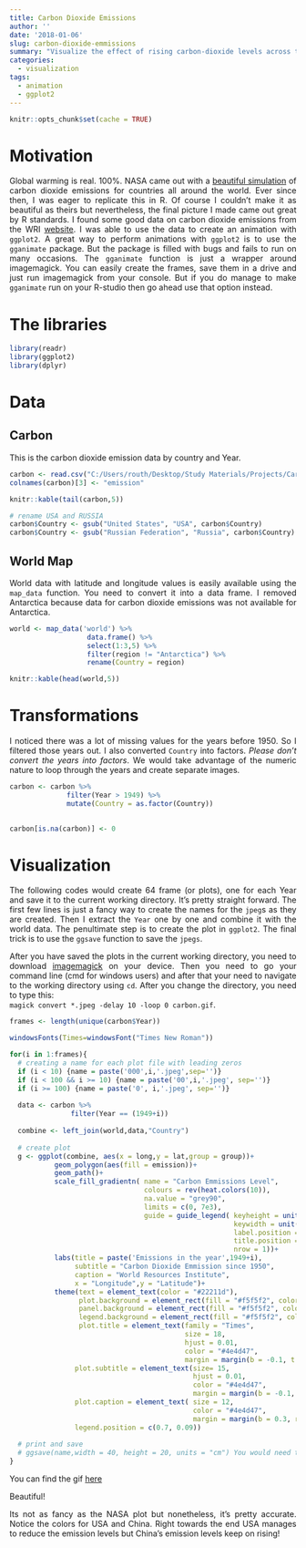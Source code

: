 ```yaml
---
title: Carbon Dioxide Emissions
author: ''
date: '2018-01-06'
slug: carbon-dioxide-emmissions
summary: "Visualize the effect of rising carbon-dioxide levels across the globe"
categories:
  - visualization
tags:
  - animation
  - ggplot2
---
```


<style>
body {
text-align: justify}
</style>

```r
knitr::opts_chunk$set(cache = TRUE)
```

# Motivation

Global warming is real. 100\%. NASA came out with a [beautiful simulation](https://www.nasa.gov/press/goddard/2014/november/nasa-computer-model-provides-a-new-portrait-of-carbon-dioxide/) of carbon dioxide emissions for countries all around the world. Ever since then, I was eager to replicate this in R. Of course I couldn't make it as beautiful as theirs but nevertheless, the final picture I made came out great by R standards. I found some good data on carbon dioxide emissions from the WRI [website](http://datasets.wri.org/dataset/cait-country). I was able to use the data to create an animation with `ggplot2`. A great way to perform animations with `ggplot2` is to use the `gganimate` package. But the package is filled with bugs and fails to run on many occasions. The `gganimate` function is just a wrapper around imagemagick. You can easily create the frames, save them in a drive and just run imagemagick from your console. But if you do manage to make `gganimate` run on your R-studio then go ahead use that option instead.



# The libraries

```r
library(readr)
library(ggplot2)
library(dplyr)
```



# Data

## Carbon

This is the carbon dioxide emission data by country and Year. 

```r
carbon <- read.csv("C:/Users/routh/Desktop/Study Materials/Projects/Carbon Emmissions/carbon.csv")
colnames(carbon)[3] <- "emission"

knitr::kable(tail(carbon,5))

# rename USA and RUSSIA
carbon$Country <- gsub("United States", "USA", carbon$Country)
carbon$Country <- gsub("Russian Federation", "Russia", carbon$Country)
```


## World Map

World data with latitude and longitude values is easily available using the `map_data` function. You need to convert it into a data frame. I removed Antarctica because data for carbon dioxide emissions was not available for Antarctica. 

```r
world <- map_data('world') %>% 
                   data.frame() %>%
                   select(1:3,5) %>%
                   filter(region != "Antarctica") %>%
                   rename(Country = region)

knitr::kable(head(world,5))
```


# Transformations

I noticed there was a lot of missing values for the years before 1950. So I filtered those years out. I also converted `Country` into factors. *Please don't convert the years into factors*. We would take advantage of the numeric nature to loop through the years and create separate images.

```r
carbon <- carbon %>%
              filter(Year > 1949) %>%
              mutate(Country = as.factor(Country))
              

carbon[is.na(carbon)] <- 0
```


# Visualization

The following codes would create 64 frame (or plots), one for each Year and save it to the current working directory. It's pretty straight forward. The first few lines is just a fancy way to create the names for the `jpeg`s as they are created. Then I extract the `Year` one by one and combine it with the world data. The penultimate step is to create the plot in `ggplot2`. The final trick is to use the `ggsave` function to save the `jpegs`.

After you have saved the plots in the current working directory, you need to download [imagemagick](https://www.imagemagick.org/script/download.php) on your device. Then you need to go your command line (cmd for windows users) and after that your need to navigate to the working directory using `cd`. After you change the directory, you need to type this:  
`magick convert *.jpeg -delay 10 -loop 0 carbon.gif`. 

```r
frames <- length(unique(carbon$Year))

windowsFonts(Times=windowsFont("Times New Roman"))

for(i in 1:frames){
  # creating a name for each plot file with leading zeros
  if (i < 10) {name = paste('000',i,'.jpeg',sep='')}
  if (i < 100 && i >= 10) {name = paste('00',i,'.jpeg', sep='')}
  if (i >= 100) {name = paste('0', i,'.jpeg', sep='')}
  
  data <- carbon %>%
               filter(Year == (1949+i))
  
  combine <- left_join(world,data,"Country")
  
  # create plot
  g <- ggplot(combine, aes(x = long,y = lat,group = group))+
           geom_polygon(aes(fill = emission))+
           geom_path()+ 
           scale_fill_gradientn( name = "Carbon Emmissions Level",
                                 colours = rev(heat.colors(10)),
                                 na.value = "grey90",
                                 limits = c(0, 7e3),
                                 guide = guide_legend( keyheight = unit(3, units = "mm"), 
                                                       keywidth = unit(12, units = "mm"),
                                                       label.position = "bottom", 
                                                       title.position = 'top', 
                                                       nrow = 1))+
           labs(title = paste('Emissions in the year',1949+i),
                subtitle = "Carbon Dioxide Emmission since 1950", 
                caption = "World Resources Institute",
                x = "Longitude",y = "Latitude")+
           theme(text = element_text(color = "#22211d"), 
                 plot.background = element_rect(fill = "#f5f5f2", color = NA), 
                 panel.background = element_rect(fill = "#f5f5f2", color = NA), 
                 legend.background = element_rect(fill = "#f5f5f2", color = NA),
                 plot.title = element_text(family = "Times",
                                           size = 18, 
                                           hjust = 0.01, 
                                           color = "#4e4d47", 
                                           margin = margin(b = -0.1, t = 0.4, l = 2, unit = "cm")),
                plot.subtitle = element_text(size= 15, 
                                             hjust = 0.01, 
                                             color = "#4e4d47", 
                                             margin = margin(b = -0.1, t = 0.43, l = 2, unit = "cm")),
                plot.caption = element_text( size = 12, 
                                             color = "#4e4d47", 
                                             margin = margin(b = 0.3, r=-99, unit = "cm") ),
                legend.position = c(0.7, 0.09))
  
  # print and save
  # ggsave(name,width = 40, height = 20, units = "cm") You would need to uncomment this
}

```


You can find the gif [here](https://gfycat.com/gifs/detail/ImaginaryDistortedAlaskajingle)

Beautiful! 

Its not as fancy as the NASA plot but nonetheless, it's pretty accurate. Notice the colors for USA and China. Right towards the end USA manages to reduce the emission levels but China's emission levels keep on rising!